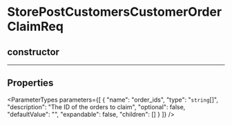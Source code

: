 
# StorePostCustomersCustomerOrderClaimReq

## constructor

___

## Properties

<ParameterTypes parameters={[
  {
    "name": "order_ids",
    "type": "`string`[]",
    "description": "The ID of the orders to claim",
    "optional": false,
    "defaultValue": "",
    "expandable": false,
    "children": []
  }
]} />
